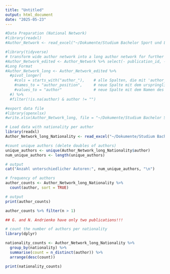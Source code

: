 ---
title: "Untitled"
output: html_document
date: "2025-05-23"
---

```{r}
#Data Preparation (National Network)
#library(readxl)
#Author_Network <- read_excel("~/Dokumente/Studium Bachelor Sport und Leistung/Bachelorarbeit/Network_Author_Analysis.xlsx")


```

```{r}
#library(tidyverse)
# transform wide author network into a long author network for further analysis f.e. for gephi (Network Analysis)
#Author_Network_edited <- Author_Network %>% select(- publication_id, -year)
#Long Format
#Author_Network_long <- Author_Network_edited %>%
  #pivot_longer(
    #cols = starts_with("author_"),    # alle Spalten, die mit 'author_' beginnen
    #names_to = "author_position",     # neue Spalte mit dem ursprünglichen Spaltennamen
    #values_to = "author"              # neue Spalte mit dem Namen des Autors
  #) %>%
  #filter(!is.na(author) & author != "")

#export data file 
#library(openxlsx)
#write.xlsx(Author_Network_long, file = "~/Dokumente/Studium Bachelor Sport und Leistung/Bachelorarbeit/Network_Author_Analysis_long.xlsx")
```

```{r}
# Load data with nationality per author
library(readxl)
Author_Network_long_Nationality <- read_excel("~/Dokumente/Studium Bachelor Sport und Leistung/Bachelorarbeit/Network_Author_Analysis_Nationality.xlsx")


```


```{r}
#count unique authors (delete doubles of authors)
unique_authors <- unique(Author_Network_long_Nationality$author)
num_unique_authors <- length(unique_authors)

# output
cat("Anzahl unterschiedlicher Autoren:", num_unique_authors, "\n")
```
```{r}
# frequency of authors 
author_counts <- Author_Network_long_Nationality %>%
  count(author, sort = TRUE)

# output
print(author_counts)

author_counts %>% filter(n > 1)

## G. and N. Andrienko have only two publications!!!
```

```{r}
# count the number of authors per nationality
library(dplyr)

nationality_counts <- Author_Network_long_Nationality %>%
  group_by(nationality) %>%
  summarise(count = n_distinct(author)) %>%
  arrange(desc(count))

print(nationality_counts)

```




